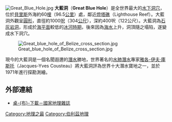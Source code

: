 {{Coor icon|17|18|54.57|N|87|32|04|W|30000}}
[[File:Great_Blue_Hole.jpg|thumb]]
'''大藍洞'''（'''Great Blue Hole'''）是全世界最大的[[蓝洞|水下洞穴]]，位於[[貝里斯|貝里斯]]外海約60[[哩|哩]]（96.5[[公里|公里]]）處，鄰近[[燈塔礁|燈塔礁]]（Lighthouse Reef）。大藍洞外觀呈[[圓形|圓形]]，直徑約1000[[呎|呎]]（304[[公尺|公尺]]），深約400呎（122公尺）。大藍洞為[[石灰岩洞|石灰岩洞]]，形成於[[海平面|海平面]]較低的[[冰河時期|冰河時期]]，後來因為[[海水|海水]]上升，洞頂隨之塌陷，遂變成水下洞穴。

[[File:Great_blue_hole_of_Belize_cross_section.jpg|thumb]]

現今的大藍洞是一個名聞遐邇的[[潛水|潛水]]勝地，世界著名的[[水肺潛水|水肺潛水]]專家[[雅各-伊夫·庫斯托|雅各-伊夫·庫斯托]]（Jacques-Yves Cousteau）將大藍洞評為世界十大潛水寶地之一，並於1971年進行探勘測繪。

{{Belize-geo-stub}}

== 外部連結 ==
* [https://web.archive.org/web/20080324165236/http://photography.nationalgeographic.com/photography/wallpaper/belize-blue-hole-reef.html 桌-{布}-下載－國家地理雜誌]

[[Category:地理之最|Category:地理之最]]
[[Category:伯利茲地理|Category:伯利茲地理]]